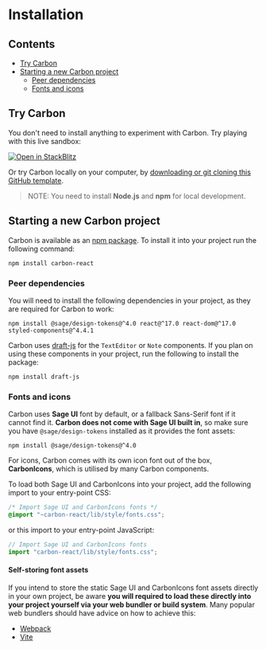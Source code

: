 
<Meta title="Getting Started/Installation" />

# Installation

## Contents

- [Try Carbon](#try-carbon)
- [Starting a new Carbon project](#starting-a-new-carbon-project)
  - [Peer dependencies](#peer-dependencies)
  - [Fonts and icons](#fonts-and-icons)

## Try Carbon

You don't need to install anything to experiment with Carbon. Try playing with this live sandbox:

[![Open in StackBlitz](https://developer.stackblitz.com/img/open_in_stackblitz.svg)](https://stackblitz.com/fork/github/Parsium/carbon-starter)

Or try Carbon locally on your computer, by [downloading or git cloning this GitHub template](https://github.com/Parsium/carbon-starter).

> NOTE: You need to install **Node.js** and **npm** for local development.

## Starting a new Carbon project

Carbon is available as an [npm package](https://www.npmjs.com/package/carbon-react). To install it into your project run the following command:

```shell
npm install carbon-react
```

### Peer dependencies

You will need to install the following dependencies in your project, as they are required for Carbon to work:

```shell
npm install @sage/design-tokens@^4.0 react@^17.0 react-dom@^17.0 styled-components@^4.4.1
```

Carbon uses [draft-js](https://draftjs.org/) for the `TextEditor` or `Note` components. If you plan on using these components in your project, run the following to install the package:

```shell
npm install draft-js
```

### Fonts and icons

Carbon uses **Sage UI** font by default, or a fallback Sans-Serif font if it cannot find it. **Carbon does not come with Sage UI built in**, so make sure you have `@sage/design-tokens` installed as it provides the font assets:

```shell
npm install @sage/design-tokens@^4.0
```

For icons, Carbon comes with its own icon font out of the box, **CarbonIcons**, which is utilised by many Carbon components.

To load both Sage UI and CarbonIcons into your project, add the following import to your entry-point CSS:

```css
/* Import Sage UI and CarbonIcons fonts */
@import "~carbon-react/lib/style/fonts.css";
```

or this import to your entry-point JavaScript:

```js
// Import Sage UI and CarbonIcons fonts
import "carbon-react/lib/style/fonts.css";
```

#### Self-storing font assets

If you intend to store the static Sage UI and CarbonIcons font assets directly in your own project, be aware **you will required to load these directly into your project yourself via your web bundler or build system**. Many popular web bundlers should have advice on how to achieve this:

- [Webpack](https://webpack.js.org/guides/asset-modules/)
- [Vite](https://vitejs.dev/guide/features.html#static-assets)
